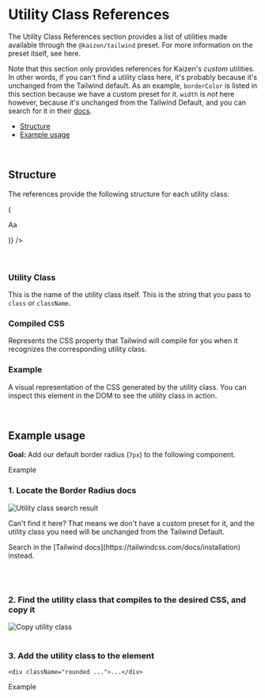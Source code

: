
<Meta title="Systems/Tailwind/Utility Class References/Overview" />

# Utility Class References

The Utility Class References section provides a list of utilities made available through the `@kaizen/tailwind` preset.
For more information on the preset itself, see <LinkTo pageId="systems-tailwind-overview">here</LinkTo>.

Note that this section only provides references for Kaizen's _custom_ utilities.
In other words, if you can't find a utility class here, it's probably because it's unchanged from the Tailwind default.
As an example, `borderColor` is listed in this section because we have a custom preset for it. `width` is _not_ here however, because it's unchanged from the Tailwind Default, and you can search for it in their [docs](https://tailwindcss.com/docs/width).

- [Structure](#structure)
- [Example usage](#example-usage)

<br/>

## Structure

The references provide the following structure for each utility class:

<Unstyled>
<div className="w-100">
  <TailwindStoryTemplate
    compiledCssPropertyName="width"
    classKeyValues={[{utilityClassName: "text-heading-1", cssProperty: "2.125rem"}]}
    renderExampleComponent={cssProperty => (
      <p style={{ fontSize: cssProperty }}>Aa</p>
    )}
  />
</div>
</Unstyled>

<br/>
<br/>

### Utility Class
This is the name of the utility class itself. This is the string that you pass to `class` or `className`.

### Compiled CSS
Represents the CSS property that Tailwind will compile for you when it recognizes the corresponding utility class.

### Example
A visual representation of the CSS generated by the utility class. You can inspect this element in the DOM to see the utility class in action.

<br/>

## Example usage

**Goal:** Add our default border radius (`7px`) to the following component.

<Canvas>
<div className="border-solid w-max border-blue-500 bg-blue-100 px-12">
  <p className="font-family-paragraph text-blue-700">Example</p>
</div>
</Canvas>

### 1. Locate the Border Radius docs
<div className="max-w-[600px]">
  <img src={UtilitySearchResult} alt="Utility class search result" />
</div>

<p>Can&apos;t find it here? That means we don&apos;t have a custom preset for it, and the utility class you need will be unchanged from the Tailwind Default.</p>
<p>Search in the [Tailwind docs](https://tailwindcss.com/docs/installation) instead.</p>

<br/>
<br/>

### 2. Find the utility class that compiles to the desired CSS, and copy it
<img src={CopyUtilityClass} alt="Copy utility class" />

<br/>
<br/>

### 3. Add the utility class to the element
```tsx
<div className="rounded ...">...</div>
```
<Canvas>
<div className="rounded border-solid w-max border-blue-500 bg-blue-100 px-12">
  <p className="font-family-paragraph text-blue-700">Example</p>
</div>
</Canvas>
